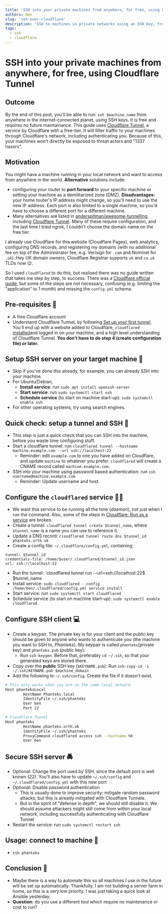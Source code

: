 ```yaml
---
title: 'SSH into your private machines from anywhere, for free, using Cloudflare Tunnel'
authors: ben
slug: 'ssh-over-cloudflare'
description: 'SSH to machines in private networks using an SSH key, from anywhere in the world, using Cloudflare Tunnel.'
tags:
  - ssh
  - cloudflare
---
```


# SSH into your private machines from anywhere, for free, using Cloudflare Tunnel
## Outcome
By the end of this post, you'll be able to run: `ssh $machine_name` from anywhere in the internet-connected planet, using SSH keys. It is free and requires no future maintainance. This guide uses [Cloudflare Tunnel](https://www.cloudflare.com/en-gb/products/tunnel/), a service by Cloudflare with a free-tier. It will filter traffic to your machines through Cloudflare's network, including authenticating you. Because of this, your machines won't directly be exposed to threat actors and "1337 haxors".

<!--truncate-->

## Motivation
You might have a machine running in your local network and want to access from anywhere in the world. **Alternative** solutions include: 
- configuring your router to **port forward** to your specific machine or setting your machine as a demilitarized zone (DMZ). **Disadvantages:** your home router's IP address might change, so you'll need to use the new IP address. Each port is also limited to a single machine, so you'd have to choose a different port for a different machine.
- Many alternatives are listed in [anderspitman/awesome-tunnelling](https://github.com/anderspitman/awesome-tunneling), including [Cloudflare Tunnel](https://www.cloudflare.com/en-gb/products/tunnel/). Many of these require configuration, and the last time I tried ngrok, I couldn't choose the domain name on the free tier.

I already use Cloudflare for this website (Cloudflare Pages), web analytics, configuring DNS records, and registering my domains (with no additional fee on top of the Administrator fee, e.g. Verisign for `.com` and Nominet for `.uk`). Hey UK domain owners, Cloudflare Registrar supports `uk` and `co.uk` TLDs now 😉.

So I used `cloudflared` to do this, but realised there was no guide written that takes me step by step, to success. There was a [Cloudflare official guide](https://developers.cloudflare.com/cloudflare-one/tutorials/ssh), but some of the steps are not necessary, confusing (e.g. limiting the "application" to 1 month) and missing the `config.yml` schema.

## Pre-requisites 🦑
- A free Cloudflare account
- Understand Cloudflare Tunnel, by following [Set up your first tunnel](https://developers.cloudflare.com/cloudflare-one/connections/connect-apps/install-and-setup/tunnel-guide). You'll end up with a website added to Cloudflare, `cloudflared` [installed](https://developers.cloudflare.com/cloudflare-one/connections/connect-apps/install-and-setup/installation)and logged in on your machine, and a high level understanding of Cloudflare Tunnel. **You don't have to do step 4 (create configuration file) or later.**
## Setup SSH server on your target machine 🎯
- Skip if you've done this already, for example, you can already SSH into your machine.
- For Ubuntu/Debian, 
    - **Install service**: run `sudo apt install openssh-server`
    - **Start service**: run `sudo systemctl start ssh`
    - **Schedule service** (to start on machine start-up): `sudo systemctl enable ssh`
- For other operating systems, try using search engines.
## Quick check: setup a tunnel and SSH 🧪
- This step is just a quick check that you can SSH into the machine, before you waste time configuring stuff.
- Start a cloudflare tunnel: run `cloudflared tunnel --hostname machine.example.com --url ssh://localhost:22`
    - Reminder: edit `example.com` to one you have added on Cloudflare, and update `machine` to whatever you prefer. `cloudflared` will create a CNAME record called `machine.example.com`.
- SSH into your machine using password based authentication: run `ssh username@machine.example.com`
    - Reminder: Update username and host.
## Configure the `cloudflared` service 🧑‍💻
- We want this service to be running all the time (*daemon*), not just when I run the command. Also, some of the steps in [Cloudflare: Run as a service](https://developers.cloudflare.com/cloudflare-one/connections/connect-apps/run-tunnel/run-as-service) are broken.
- Create a tunnel: `cloudflared tunnel create $tunnel_name`, where `$tunnel_name` is a name you can use to reference it.
- Update a DNS record: `cloudflared tunnel route dns $tunnel_id phanteks.orth.uk`
- Create a config file: `~/.cloudflare/config.yml`, containing:
```
tunnel: $tunnel_id
credentials-file: /home/$user/.cloudflared/$tunnel_id.json
url: ssh://localhost:22
```
- Run the tunnel: `cloudflared tunnel run --url=ssh://localhost:22$  $tunnel_name
- Install service: `sudo cloudflared --config /home/ben/.cloudflared/config.yml service install`
- Start service: run `sudo systemctl start cloudflared`
- Schedule service (to start on machine start-up): `sudo systemctl enable cloudflared`
## Configure SSH client 💻
- Create a keypair. The private key is for your client and the public key should be given to anyone who wants to authenticate you (the machine you want to SSH to, *Phanteks*). My keypair is called `phanteks`(private key) and `phanteks.pub` (public key): 
    - Run `ssh-keygen`. Before that, preferably `cd ~/.ssh`, so that your generated keys are stored there.
- Copy over the **public** SSH key (`$KEYNAME.pub`): Run `ssh-copy-id -i ~/.ssh/KEYNAME.pub $machine_domain`
- Add the following to `~/.ssh/config`. Create the file if it doesn't exist.
```bash
# This only works when you are on the same local network
Host phanteksLocal
        HostName Phanteks.local
        IdentityFile ~/.ssh/phanteks
        User ben
        Port 22

# Cloudflare Tunnel
Host phanteks
        HostName phanteks.orth.uk
        IdentityFile ~/.ssh/phanteks
        ProxyCommand cloudflared access ssh --hostname %h
        User ben
```
## Secure SSH server 🚔
- Optional: Change the port used by SSH, since the default port is well known (22). You'll also have to update `~/.ssh/config` and `~/.cloudflared/config.yml` with this new port
- Optional: Disable password authentication
    - This is usually done to improve security: mitigate random password attacks, but this is already mitigated with Cloudflare Tunnels.
    - But in the spirit of "defense in depth", we should still disable it. We should assume attackers might still come from within your local network, including successfully authenticating with Cloudflare Tunnel
- Restart the service: run `sudo systemctl restart ssh`
## Usage: connect to machine 🤞
- `ssh phanteks`
## Conclusion 💌
- Maybe there is a way to automate this so all machines I use in the future will be set up automatically. Thankfully, I am not building a server farm in home, so this is a very low priority. I was just taking a quick look at Ansible yesterday.
- **Question:** do you use a different tool which require no maintenance or cost to run?